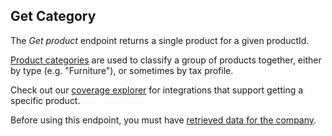 ## Get Category

The *Get product* endpoint returns a single product for a given productId.

[Product categories](https://docs.codat.io/commerce-api#/schemas/ProductCategory) are used to classify a group of products together, either by type (e.g. "Furniture"), or sometimes by tax profile.

Check out our [coverage explorer](https://knowledge.codat.io/supported-features/commerce?view=tab-by-data-type&dataType=commerce-productCategories) for integrations that support getting a specific product.

Before using this endpoint, you must have [retrieved data for the company](https://docs.codat.io/codat-api#/operations/refresh-company-data).

